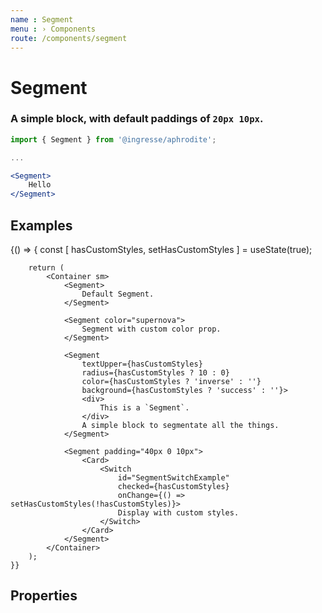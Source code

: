 ```yaml
---
name : Segment
menu : › Components
route: /components/segment
---
```



# Segment
### A simple block, with default paddings of `20px 10px`.

```jsx
import { Segment } from '@ingresse/aphrodite';

...

<Segment>
    Hello
</Segment>
```

## Examples

<Playground>
    {() => {
        const [ hasCustomStyles, setHasCustomStyles ] = useState(true);

        return (
            <Container sm>
                <Segment>
                    Default Segment.
                </Segment>

                <Segment color="supernova">
                    Segment with custom color prop.
                </Segment>

                <Segment
                    textUpper={hasCustomStyles}
                    radius={hasCustomStyles ? 10 : 0}
                    color={hasCustomStyles ? 'inverse' : ''}
                    background={hasCustomStyles ? 'success' : ''}>
                    <div>
                        This is a `Segment`.
                    </div>
                    A simple block to segmentate all the things.
                </Segment>

                <Segment padding="40px 0 10px">
                    <Card>
                        <Switch
                            id="SegmentSwitchExample"
                            checked={hasCustomStyles}
                            onChange={() => setHasCustomStyles(!hasCustomStyles)}>
                            Display with custom styles.
                        </Switch>
                    </Card>
                </Segment>
            </Container>
        );
    }}
</Playground>


## Properties

<Props of={Segment} />
